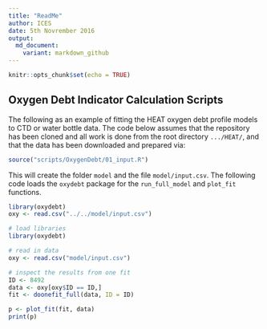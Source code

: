 ```yaml
---
title: "ReadMe"
author: ICES
date: 5th Novrember 2016
output:
  md_document:
    variant: markdown_github
---
```


```r
knitr::opts_chunk$set(echo = TRUE)
```

## Oxygen Debt Indicator Calculation Scripts

The following as an example of fitting the HEAT oxygen debt profile models to CTD or water bottle data.  The code below assumes that the repository has been cloned and all work is done from the root directory `.../HEAT/`, and that the data has been downloaded and prepared via:

```r
source("scripts/OxygenDebt/01_input.R")
```

This will create the folder `model` and the file `model/input.csv`.  The following code loads the `oxydebt` package for the `run_full_model` and `plot_fit` functions.  

```r
library(oxydebt)
oxy <- read.csv("../../model/input.csv")
```


```r
# load libraries
library(oxydebt)

# read in data
oxy <- read.csv("model/input.csv")
```
```r
# inspect the results from one fit
ID <- 8492
data <- oxy[oxy$ID == ID,]
fit <- doonefit_full(data, ID = ID)

p <- plot_fit(fit, data)
print(p)
```

